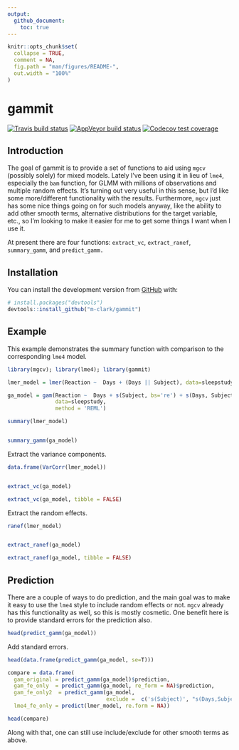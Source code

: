 ```yaml
---
output: 
  github_document:
    toc: true
---
```


<!-- README.md is generated from README.Rmd. Please edit that file -->

```r
knitr::opts_chunk$set(
  collapse = TRUE,
  comment = NA,
  fig.path = "man/figures/README-",
  out.width = "100%"
)
```
# gammit

<!-- badges: start -->
[![Travis build status](https://travis-ci.org/m-clark/gammit.svg?branch=master)](https://travis-ci.org/m-clark/gammit)
[![AppVeyor build status](https://ci.appveyor.com/api/projects/status/github/m-clark/gammit?branch=master&svg=true)](https://ci.appveyor.com/project/m-clark/gammit)
[![Codecov test coverage](https://codecov.io/gh/m-clark/gammit/branch/master/graph/badge.svg)](https://codecov.io/gh/m-clark/gammit?branch=master)
<!-- badges: end -->

## Introduction

The goal of gammit is to provide a set of functions to aid using `mgcv` (possibly solely) for mixed models.  Lately I've been using it in lieu of `lme4`, especially the `bam` function, for GLMM with millions of observations and multiple random effects.  It's turning out very useful in this sense, but I'd like some more/different functionality with the results.  Furthermore, `mgcv` just has some nice things going on for such models anyway, like the ability to add other smooth terms, alternative distributions for the target variable, etc., so I'm looking to make it easier for me to get some things I want when I use it. 

At present there are four functions: `extract_vc`, `extract_ranef`, `summary_gamm`, and `predict_gamm.`

## Installation

You can install the development version from [GitHub](https://github.com/) with:

``` r
# install.packages("devtools")
devtools::install_github("m-clark/gammit")
```

## Example

This example demonstrates the summary function with comparison to the corresponding `lme4` model.

```r
library(mgcv); library(lme4); library(gammit)

lmer_model = lmer(Reaction ~  Days + (Days || Subject), data=sleepstudy)

ga_model = gam(Reaction ~  Days + s(Subject, bs='re') + s(Days, Subject, bs='re'),
               data=sleepstudy,
               method = 'REML')

summary(lmer_model)


summary_gamm(ga_model)
```

Extract the variance components.

```r
data.frame(VarCorr(lmer_model))


extract_vc(ga_model)

extract_vc(ga_model, tibble = FALSE)
```


Extract the random effects.

```r
ranef(lmer_model)


extract_ranef(ga_model)

extract_ranef(ga_model, tibble = FALSE)
```


## Prediction

There are a couple of ways to do prediction, and the main goal was to make it easy to use the `lme4` style to include random effects or not.  `mgcv` already has this functionality as well, so this is mostly cosmetic.  One benefit here is to provide standard errors for the prediction also.

```r
head(predict_gamm(ga_model))
```

Add standard errors.

```r
head(data.frame(predict_gamm(ga_model, se=T)))
```

```r
compare = data.frame(
  gam_original = predict_gamm(ga_model)$prediction,
  gam_fe_only  = predict_gamm(ga_model, re_form = NA)$prediction,
  gam_fe_only2  = predict_gamm(ga_model, 
                               exclude =  c('s(Subject)', "s(Days,Subject)"))$prediction,
  lme4_fe_only = predict(lmer_model, re.form = NA))

head(compare)
```

Along with that, one can still use include/exclude for other smooth terms as above.


